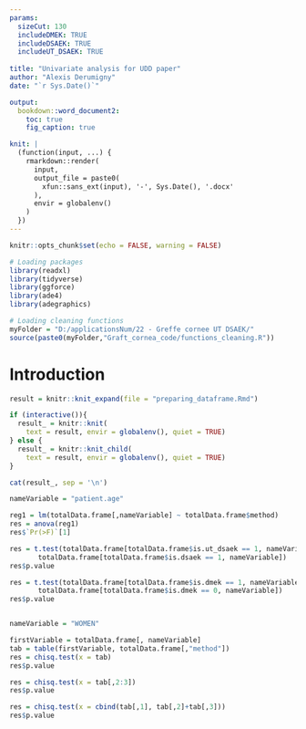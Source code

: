 ```yaml
---
params:
  sizeCut: 130
  includeDMEK: TRUE
  includeDSAEK: TRUE
  includeUT_DSAEK: TRUE
  
title: "Univariate analysis for UDD paper"
author: "Alexis Derumigny"
date: "`r Sys.Date()`"

output: 
  bookdown::word_document2:
    toc: true
    fig_caption: true

knit: |
  (function(input, ...) {
    rmarkdown::render(
      input,
      output_file = paste0(
        xfun::sans_ext(input), '-', Sys.Date(), '.docx'
      ),
      envir = globalenv()
    )
  })
---
```


<!-- The knit command modifies the output file to add automatically the date. -->
<!-- see https://bookdown.org/yihui/rmarkdown-cookbook/custom-knit.html -->


```r
knitr::opts_chunk$set(echo = FALSE, warning = FALSE)

# Loading packages
library(readxl)
library(tidyverse)
library(ggforce)
library(ade4)
library(adegraphics)

# Loading cleaning functions
myFolder = "D:/applicationsNum/22 - Greffe cornee UT DSAEK/"
source(paste0(myFolder,"Graft_cornea_code/functions_cleaning.R"))
```


# Introduction

```r
result = knitr::knit_expand(file = "preparing_dataframe.Rmd")

if (interactive()){
  result_ = knitr::knit(
    text = result, envir = globalenv(), quiet = TRUE)
} else {
  result_ = knitr::knit_child(
    text = result, envir = globalenv(), quiet = TRUE)
}

cat(result_, sep = '\n')
```


```r
nameVariable = "patient.age"

reg1 = lm(totalData.frame[,nameVariable] ~ totalData.frame$method)
res = anova(reg1)
res$`Pr(>F)`[1]

res = t.test(totalData.frame[totalData.frame$is.ut_dsaek == 1, nameVariable] , 
       totalData.frame[totalData.frame$is.dsaek == 1, nameVariable])
res$p.value

res = t.test(totalData.frame[totalData.frame$is.dmek == 1, nameVariable] , 
       totalData.frame[totalData.frame$is.dmek == 0, nameVariable])
res$p.value


nameVariable = "WOMEN"

firstVariable = totalData.frame[, nameVariable]
tab = table(firstVariable, totalData.frame[,"method"])
res = chisq.test(x = tab)
res$p.value

res = chisq.test(x = tab[,2:3])
res$p.value

res = chisq.test(x = cbind(tab[,1], tab[,2]+tab[,3]))
res$p.value

```


